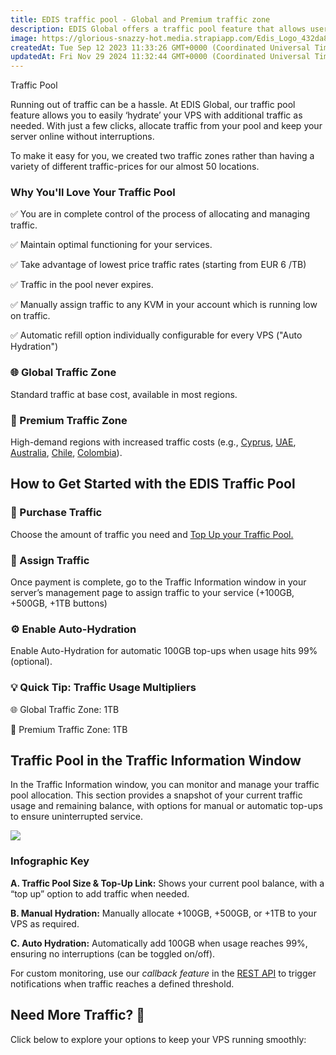 ```yaml
---
title: EDIS traffic pool - Global and Premium traffic zone
description: EDIS Global offers a traffic pool feature that allows users to manage and allocate traffic to their VPS plans. The service features two traffic zones – the standard Global Traffic Zone and a Premium Traffic Zone
image: https://glorious-snazzy-hot.media.strapiapp.com/Edis_Logo_432da83b15.jpg
createdAt: Tue Sep 12 2023 11:33:26 GMT+0000 (Coordinated Universal Time)
updatedAt: Fri Nov 29 2024 11:32:44 GMT+0000 (Coordinated Universal Time)
---
```



Traffic Pool

Running out of traffic can be a hassle. At EDIS Global, our traffic pool feature allows you to easily ‘hydrate’ your VPS with additional traffic as needed. With just a few clicks, allocate traffic from your pool and keep your server online without interruptions.

To make it easy for you, we created two traffic zones rather than having a variety of different traffic-prices for our almost 50 locations.

### **Why You'll Love Your Traffic Pool&#xA;**

✅ You are in complete control of the process of allocating and managing traffic.

✅ Maintain optimal functioning for your services.

✅ Take advantage of lowest price traffic rates (starting from EUR 6 /TB)

✅ Traffic in the pool never expires.

✅ Manually assign traffic to any KVM in your account which is running low on traffic.

✅ Automatic refill option individually configurable for every VPS ("Auto Hydration")

###

### 🌐 Global Traffic Zone

Standard traffic at base cost, available in most regions.

### 💎 Premium Traffic Zone

High-demand regions with increased traffic costs (e.g., <a href="https://www.edisglobal.com/vps-hosting/cyprus-limassol" target="_blank">Cyprus</a>, <a href="https://www.edisglobal.com/vps-server/united-arab-emirates-dubai" target="_blank">UAE</a>, <a href="https://www.edisglobal.com/vps-server/australia-sydney" target="_blank">Australia</a>, <a href="https://www.edisglobal.com/vps-server/chile-vina-del-mar" target="_blank">Chile</a>, <a href="https://www.edisglobal.com/vps-server/colombia-bogota" target="_blank">Colombia</a>).

## **How to Get Started with the EDIS Traffic Pool**

### 🛒 Purchase Traffic

Choose the amount of traffic you need and <a href="https://manage.edisglobal.com/cart.php?gid=214" target="_blank">Top Up your Traffic Pool.</a>

### 📌 Assign Traffic

Once payment is complete, go to the Traffic Information window in your server’s management page to assign traffic to your service (+100GB, +500GB, +1TB buttons)

### ⚙️ Enable Auto-Hydration

Enable Auto-Hydration for automatic 100GB top-ups when usage hits 99% (optional).

### 💡 Quick Tip: Traffic Usage Multipliers

🌐 Global Traffic Zone: 1TB

💎 Premium Traffic Zone: 1TB

## Traffic Pool in the Traffic Information Window

In the Traffic Information window, you can monitor and manage your traffic pool allocation. This section provides a snapshot of your current traffic usage and remaining balance, with options for manual or automatic top-ups to ensure uninterrupted service.

![](/assets/_incGduwnwlN1t_FCJzrC_traffic-pool-edis-global-manual-auto-hydration.png)

### Infographic Key

**A. Traffic Pool Size & Top-Up Link:**
Shows your current pool balance, with a “top up” option to add traffic when needed.

**B. Manual Hydration:**
Manually allocate +100GB, +500GB, or +1TB to your VPS as required.

**C. Auto Hydration:**
Automatically add 100GB when usage reaches 99%, ensuring no interruptions (can be toggled on/off).

For custom monitoring, use our _callback feature_ in the <a href="https://docs.edisglobal.com/set-hooks" target="_blank">REST API</a> to trigger notifications when traffic reaches a defined threshold.

## Need More Traffic? 🚀

Click below to explore your options to keep your VPS running smoothly:

<CtaButton
  label='Exceeding Monthly Traffic Limit'
  link='./exceeding-monthly-traffic-limit'
/>
